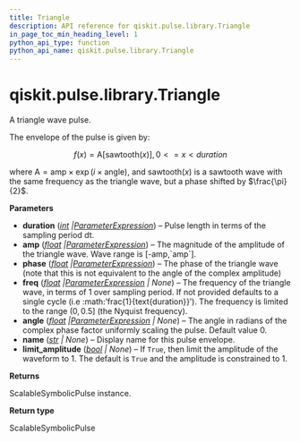 ```yaml
---
title: Triangle
description: API reference for qiskit.pulse.library.Triangle
in_page_toc_min_heading_level: 1
python_api_type: function
python_api_name: qiskit.pulse.library.Triangle
---
```


<span id="qiskit-pulse-library-triangle" />

# qiskit.pulse.library.Triangle

<Function id="qiskit.pulse.library.Triangle" name="Triangle" isDedicatedPage={true} github="https://github.com/qiskit/qiskit/tree/main/qiskit/pulse/library/symbolic_pulses.py" signature="qiskit.pulse.library.Triangle(duration, amp, phase, freq=None, angle=0.0, name=None, limit_amplitude=None)">
  A triangle wave pulse.

  The envelope of the pulse is given by:

  $$
  f(x) = \text{A}\left[\text{sawtooth}\left(x\right)\right]  ,  0 <= x < duration
  $$

  where $\text{A} = \text{amp} \times\exp\left(i\times\text{angle}\right)$, and $\text{sawtooth}\left(x\right)$ is a sawtooth wave with the same frequency as the triangle wave, but a phase shifted by $\frac{\pi}{2}$.

  **Parameters**

  *   **duration** ([*int*](https://docs.python.org/3/library/functions.html#int "(in Python v3.12)")  *|*[*ParameterExpression*](qiskit.circuit.ParameterExpression "qiskit.circuit.ParameterExpression")) – Pulse length in terms of the sampling period dt.
  *   **amp** ([*float*](https://docs.python.org/3/library/functions.html#float "(in Python v3.12)")  *|*[*ParameterExpression*](qiskit.circuit.ParameterExpression "qiskit.circuit.ParameterExpression")) – The magnitude of the amplitude of the triangle wave. Wave range is \[-amp,\`amp\`].
  *   **phase** ([*float*](https://docs.python.org/3/library/functions.html#float "(in Python v3.12)")  *|*[*ParameterExpression*](qiskit.circuit.ParameterExpression "qiskit.circuit.ParameterExpression")) – The phase of the triangle wave (note that this is not equivalent to the angle of the complex amplitude)
  *   **freq** ([*float*](https://docs.python.org/3/library/functions.html#float "(in Python v3.12)")  *|*[*ParameterExpression*](qiskit.circuit.ParameterExpression "qiskit.circuit.ParameterExpression") *| None*) – The frequency of the triangle wave, in terms of 1 over sampling period. If not provided defaults to a single cycle (i.e :math:’frac\{1}\{text\{duration}}’). The frequency is limited to the range $\left(0,0.5\right]$ (the Nyquist frequency).
  *   **angle** ([*float*](https://docs.python.org/3/library/functions.html#float "(in Python v3.12)")  *|*[*ParameterExpression*](qiskit.circuit.ParameterExpression "qiskit.circuit.ParameterExpression") *| None*) – The angle in radians of the complex phase factor uniformly scaling the pulse. Default value 0.
  *   **name** ([*str*](https://docs.python.org/3/library/stdtypes.html#str "(in Python v3.12)") *| None*) – Display name for this pulse envelope.
  *   **limit\_amplitude** ([*bool*](https://docs.python.org/3/library/functions.html#bool "(in Python v3.12)") *| None*) – If `True`, then limit the amplitude of the waveform to 1. The default is `True` and the amplitude is constrained to 1.

  **Returns**

  ScalableSymbolicPulse instance.

  **Return type**

  ScalableSymbolicPulse
</Function>

